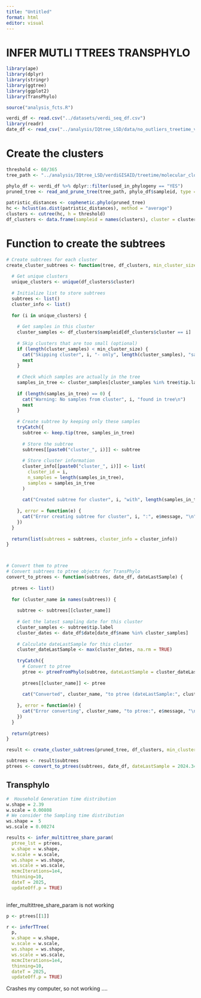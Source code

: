 ```yaml
---
title: "Untitled"
format: html
editor: visual
---
```


# INFER MUTLI TTREES TRANSPHYLO

```r
library(ape)
library(dplyr)
library(stringr)
library(ggtree)
library(ggplot2)
library(TransPhylo)

source("analysis_fcts.R")

verdi_df <- read.csv("../datasets/verdi_seq_df.csv")
library(readr)
date_df <- read_csv("../analysis/IQtree_LSD/data/no_outliers_treetime_verdiGISAIDref_df.csv")

```

# Create the clusters

```r
threshold <- 60/365
tree_path <- "../analysis/IQtree_LSD/verdiGISAID/treetime/molecular_clock_analysis/tt_stddev_0.0005/timetree.nexus"

phylo_df <- verdi_df %>% dplyr::filter(used_in_phylogeny == "YES")
pruned_tree <- read_and_prune_tree(tree_path, phylo_df$sampleid, type ="Nexus")
  
patristic_distances <- cophenetic.phylo(pruned_tree)
hc <- hclust(as.dist(patristic_distances), method = "average")
clusters <- cutree(hc, h = threshold)
df_clusters <- data.frame(sampleid = names(clusters), cluster = clusters)


```

# Function to create the subtrees

```r
# Create subtrees for each cluster
create_cluster_subtrees <- function(tree, df_clusters, min_cluster_size = 2) {
  
  # Get unique clusters
  unique_clusters <- unique(df_clusters$cluster)
  
  # Initialize list to store subtrees
  subtrees <- list()
  cluster_info <- list()
  
  for (i in unique_clusters) {
    
    # Get samples in this cluster
    cluster_samples <- df_clusters$sampleid[df_clusters$cluster == i]
    
    # Skip clusters that are too small (optional)
    if (length(cluster_samples) < min_cluster_size) {
      cat("Skipping cluster", i, "- only", length(cluster_samples), "samples\n")
      next
    }
    
    # Check which samples are actually in the tree
    samples_in_tree <- cluster_samples[cluster_samples %in% tree$tip.label]
    
    if (length(samples_in_tree) == 0) {
      cat("Warning: No samples from cluster", i, "found in tree\n")
      next
    }
    
    # Create subtree by keeping only these samples
    tryCatch({
      subtree <- keep.tip(tree, samples_in_tree)
      
      # Store the subtree
      subtrees[[paste0("cluster_", i)]] <- subtree
      
      # Store cluster information
      cluster_info[[paste0("cluster_", i)]] <- list(
        cluster_id = i,
        n_samples = length(samples_in_tree),
        samples = samples_in_tree
      )
      
      cat("Created subtree for cluster", i, "with", length(samples_in_tree), "samples\n")
      
    }, error = function(e) {
      cat("Error creating subtree for cluster", i, ":", e$message, "\n")
    })
  }
  
  return(list(subtrees = subtrees, cluster_info = cluster_info))
}



# Convert them to ptree
# Convert subtrees to ptree objects for TransPhylo
convert_to_ptrees <- function(subtrees, date_df, dateLastSample) {
  
  ptrees <- list()
  
  for (cluster_name in names(subtrees)) {
    
    subtree <- subtrees[[cluster_name]]
    
    # Get the latest sampling date for this cluster
    cluster_samples <- subtree$tip.label
    cluster_dates <- date_df$date[date_df$name %in% cluster_samples]
    
    # Calculate dateLastSample for this cluster
    cluster_dateLastSample <- max(cluster_dates, na.rm = TRUE)
    
    tryCatch({
      # Convert to ptree
      ptree <- ptreeFromPhylo(subtree, dateLastSample = cluster_dateLastSample)
      
      ptrees[[cluster_name]] <- ptree
      
      cat("Converted", cluster_name, "to ptree (dateLastSample:", cluster_dateLastSample, ")\n")
      
    }, error = function(e) {
      cat("Error converting", cluster_name, "to ptree:", e$message, "\n")
    })
  }
  
  return(ptrees)
}
```

```r
result <- create_cluster_subtrees(pruned_tree, df_clusters, min_cluster_size = 2)

subtrees <- result$subtrees
ptrees <- convert_to_ptrees(subtrees, date_df, dateLastSample = 2024.34)
```

## Transphylo

```r
#  Household Generation time distribution
w.shape = 2.39
w.scale = 0.00808
# We consider the Sampling time distribution
ws.shape =  5 
ws.scale = 0.00274

results <- infer_multittree_share_param(
  ptree_lst = ptrees,
  w.shape = w.shape,
  w.scale = w.scale,
  ws.shape = ws.shape,
  ws.scale = ws.scale,
  mcmcIterations=1e4,
  thinning=10,
  dateT = 2025,
  updateOff.p = TRUE)
  
```

infer_multittree_share_param is not working

```r
p <- ptrees[[1]]

r <- inferTTree(
  p,
  w.shape = w.shape,
  w.scale = w.scale,
  ws.shape = ws.shape,
  ws.scale = ws.scale,
  mcmcIterations=1e4,
  thinning=10,
  dateT = 2025,
  updateOff.p = TRUE)
```

Crashes my computer, so not working ....
